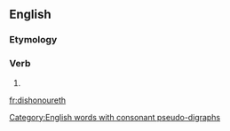 ==English==

===Etymology===
{{confix|dis|honour|eth}}

===Verb===
{{en-verb form}}

# {{en-archaic third-person singular of|dishonour}}

[[Category:English words with consonant pseudo-digraphs]]

[[fr:dishonoureth]]